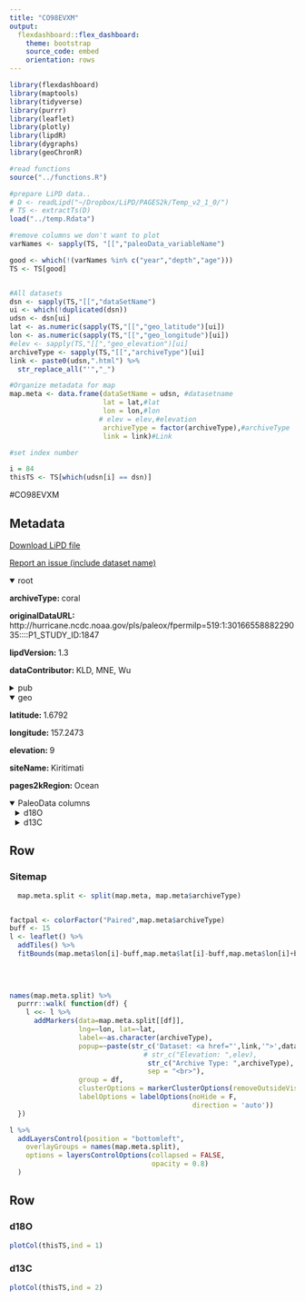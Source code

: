 ```yaml
---
title: "CO98EVXM"
output: 
  flexdashboard::flex_dashboard:
    theme: bootstrap
    source_code: embed
    orientation: rows
---
```


```r
library(flexdashboard)
library(maptools)
library(tidyverse)
library(purrr)
library(leaflet)
library(plotly)
library(lipdR)
library(dygraphs)
library(geoChronR)

#read functions
source("../functions.R")

#prepare LiPD data..
# D <- readLipd("~/Dropbox/LiPD/PAGES2k/Temp_v2_1_0/")
# TS <- extractTs(D)
load("../temp.Rdata")

#remove columns we don't want to plot
varNames <- sapply(TS, "[[","paleoData_variableName")

good <- which(!(varNames %in% c("year","depth","age")))
TS <- TS[good]


#All datasets
dsn <- sapply(TS,"[[","dataSetName")
ui <- which(!duplicated(dsn))
udsn <- dsn[ui]
lat <- as.numeric(sapply(TS,"[[","geo_latitude")[ui])
lon <- as.numeric(sapply(TS,"[[","geo_longitude")[ui])
#elev <- sapply(TS,"[[","geo_elevation")[ui]
archiveType <- sapply(TS,"[[","archiveType")[ui]
link <- paste0(udsn,".html") %>% 
  str_replace_all("'","_")

#Organize metadata for map
map.meta <- data.frame(dataSetName = udsn, #datasetname
                       lat = lat,#lat
                       lon = lon,#lon
                      # elev = elev,#elevation
                       archiveType = factor(archiveType),#archiveType
                       link = link)#Link

#set index number

i = 84
thisTS <- TS[which(udsn[i] == dsn)]
```
#CO98EVXM

Metadata {.sidebar}
-------------------------------------
[Download LiPD file](CO98EVXM.lpd)
            

[Report an issue (include dataset name)](https://github.com/nickmckay/LiPDverse/issues)

<details open style="margin-left: 0px">
<summary>root</summary>
<p style="margin-left: 0px"><strong>archiveType: </strong>coral
<p style="margin-left: 0px"><strong>originalDataURL: </strong>http://hurricane.ncdc.noaa.gov/pls/paleox/fpermilp=519:1:3016655888229035::::P1_STUDY_ID:1847
<p style="margin-left: 0px"><strong>lipdVersion: </strong>1.3
<p style="margin-left: 0px"><strong>dataContributor: </strong>KLD, MNE, Wu
</details>
<details>
<summary>pub</summary>
<details style="margin-left: 10px">
<summary>pub1</summary>
<p style="margin-left: 10px"><strong>author: </strong>Evans, M. N. , Fairbanks, R. G. , Rubenstone, J. L.
<p style="margin-left: 10px"><strong>citeKey: </strong>evans1998a
<p style="margin-left: 10px"><strong>journal: </strong>Nature
<p style="margin-left: 10px"><strong>volume: </strong>394
<p style="margin-left: 10px"><strong>pages: </strong>1
<p style="margin-left: 10px"><strong>pubYear: </strong>1998
<p style="margin-left: 10px"><strong>title: </strong>A proxy index of ENSO teleconnections
<p style="margin-left: 10px"><strong>DOI: </strong>10.1038/29424
</details>
<details style="margin-left: 10px">
<summary>pub2</summary>
<p style="margin-left: 10px"><strong>author: </strong>Evans, M. N. , Fairbanks, R. G. , Rubenstone, J. L.
<p style="margin-left: 10px"><strong>pubYear: </strong>1998
<p style="margin-left: 10px"><strong>DOI: </strong>10.1038/29424
</details>
<details style="margin-left: 10px">
<summary>pub3</summary>
<p style="margin-left: 10px"><strong>author: </strong>Evans, M.N.
<p style="margin-left: 10px"><strong>citeKey: </strong>evans1998ocean2khrDataCitation
<p style="margin-left: 10px"><strong>title: </strong>Ocean2kHRPacificKiritimatiEvans1998
</details>
</details>
<details open style="margin-left: 0px">
<summary>geo</summary>
<p style="margin-left: 0px"><strong>latitude: </strong>1.6792
<p style="margin-left: 0px"><strong>longitude: </strong>157.2473
<p style="margin-left: 0px"><strong>elevation: </strong>9
<p style="margin-left: 0px"><strong>siteName: </strong>Kiritimati
<p style="margin-left: 0px"><strong>pages2kRegion: </strong>Ocean
</details>
<details open>
<summary>PaleoData columns</summary>
<details style="margin-left: 10px">
<summary>d18O</summary>
<p style="margin-left: 10px"><strong>TSid: </strong>Ocean2kHR_135
<p style="margin-left: 10px"><strong>variableName: </strong>d18O
<p style="margin-left: 10px"><strong>units: </strong>permil
<p style="margin-left: 10px"><strong>description: </strong>carbonate
<p style="margin-left: 10px"><strong>useInGlobalTemperatureAnalysis: </strong>TRUE
<details>
<summary>interpretation</summary>
<details style="margin-left: 20px">
<summary>1</summary>
<p style="margin-left: 20px"><strong>interpDirection: </strong>decrease/increase
<p style="margin-left: 20px"><strong>scope: </strong>climate
<p style="margin-left: 20px"><strong>seasonality: </strong>not applicable (subannually resolved)
<p style="margin-left: 20px"><strong>variable: </strong>temperature and salinity
<p style="margin-left: 20px"><strong>variableDetail: </strong>sea surface
</details>
<details style="margin-left: 20px">
<summary>2</summary>
<p style="margin-left: 20px"><strong>direction: </strong>decrease
<p style="margin-left: 20px"><strong>fraction: </strong>March-April annual averages share 60% variance with NINO3
<p style="margin-left: 20px"><strong>inferredMaterial: </strong>seawater
<p style="margin-left: 20px"><strong>integrationTime: </strong>0.5 - 1
<p style="margin-left: 20px"><strong>integrationTimeBasis: </strong>~annual spikes in d13C assumed to take place in April, ages for depths between spikes are linearly interpolated. Chronology is constrained by density banding in xrays and growth rates.
<p style="margin-left: 20px"><strong>integrationTimeUncertainty: </strong>0.5 to 1yrs (1sigma)
<p style="margin-left: 20px"><strong>integrationTimeUncertaintyType: </strong>chronological
<p style="margin-left: 20px"><strong>integrationTimeUnits: </strong>months
<p style="margin-left: 20px"><strong>mathematicalRelation: </strong>linear
<p style="margin-left: 20px"><strong>rank: </strong>1
<p style="margin-left: 20px"><strong>scope: </strong>isotope
<p style="margin-left: 20px"><strong>variable: </strong>Temperature_water
</details>
<details style="margin-left: 20px">
<summary>3</summary>
<p style="margin-left: 20px"><strong>direction: </strong>increase
<p style="margin-left: 20px"><strong>inferredMaterial: </strong>seawater
<p style="margin-left: 20px"><strong>integrationTime: </strong>0.5 - 1
<p style="margin-left: 20px"><strong>integrationTimeBasis: </strong>~annual spikes in d13C assumed to take place in April, ages for depths between spikes are linearly interpolated. Chronology is constrained by density banding in xrays and growth rates.
<p style="margin-left: 20px"><strong>integrationTimeUncertainty: </strong>0.5 to 1yrs (1sigma)
<p style="margin-left: 20px"><strong>integrationTimeUncertaintyType: </strong>chronological
<p style="margin-left: 20px"><strong>integrationTimeUnits: </strong>months
<p style="margin-left: 20px"><strong>mathematicalRelation: </strong>linear
<p style="margin-left: 20px"><strong>rank: </strong>2
<p style="margin-left: 20px"><strong>scope: </strong>isotope
<p style="margin-left: 20px"><strong>variable: </strong>Salinity_water
</details>
</details>
</details>
<details style="margin-left: 10px">
<summary>d13C</summary>
<p style="margin-left: 10px"><strong>TSid: </strong>Ocean2kHR_136
<p style="margin-left: 10px"><strong>variableName: </strong>d13C
<p style="margin-left: 10px"><strong>units: </strong>permil
<p style="margin-left: 10px"><strong>description: </strong>carbonate
<p style="margin-left: 10px"><strong>useInGlobalTemperatureAnalysis: </strong>FALSE
<details>
<summary>interpretation</summary>
<details style="margin-left: 20px">
<summary>1</summary>
<p style="margin-left: 20px"><strong>inferredMaterial: </strong>seawater
<p style="margin-left: 20px"><strong>scope: </strong>isotope
</details>
</details>
</details>

Row
-----------------------------------------------------------------------

### Sitemap

```r
  map.meta.split <- split(map.meta, map.meta$archiveType)


factpal <- colorFactor("Paired",map.meta$archiveType)
buff <- 15
l <- leaflet() %>% 
  addTiles() %>% 
  fitBounds(map.meta$lon[i]-buff,map.meta$lat[i]-buff,map.meta$lon[i]+buff,map.meta$lat[i]+buff)
  

  
  
names(map.meta.split) %>%
  purrr::walk( function(df) {
    l <<- l %>%
      addMarkers(data=map.meta.split[[df]],
                 lng=~lon, lat=~lat,
                 label=~as.character(archiveType),
                 popup=~paste(str_c('Dataset: <a href="',link,'">',dataSetName,'</a>'),
                                 # str_c("Elevation: ",elev),
                                  str_c("Archive Type: ",archiveType),
                                  sep = "<br>"),
                 group = df,
                 clusterOptions = markerClusterOptions(removeOutsideVisibleBounds = F),
                 labelOptions = labelOptions(noHide = F,
                                             direction = 'auto'))
  })

l %>%
  addLayersControl(position = "bottomleft",
    overlayGroups = names(map.meta.split),
    options = layersControlOptions(collapsed = FALSE,
                                   opacity = 0.8)
  )
```

Row {.tabset .tabset-fade}
-----------------------------------------------------------------------

### d18O
```r
plotCol(thisTS,ind = 1)
```

### d13C
```r
plotCol(thisTS,ind = 2)
```
